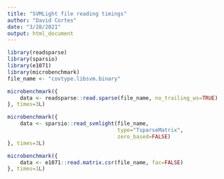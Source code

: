 ```yaml
---
title: "SVMLight file reading timings"
author: "David Cortes"
date: "3/28/2021"
output: html_document
---
```


```r
library(readsparse)
library(sparsio)
library(e1071)
library(microbenchmark)
file_name <- "covtype.libsvm.binary"
```
```r
microbenchmark({
    data <- readsparse::read.sparse(file_name, no_trailing_ws=TRUE)
}, times=3L)
```
```r
microbenchmark({
    data <- sparsio::read_svmlight(file_name,
                                   type="TsparseMatrix",
                                   zero_based=FALSE)
}, times=3L)
```
```r
microbenchmark({
    data <- e1071::read.matrix.csr(file_name, fac=FALSE)
}, times=1L)
```
